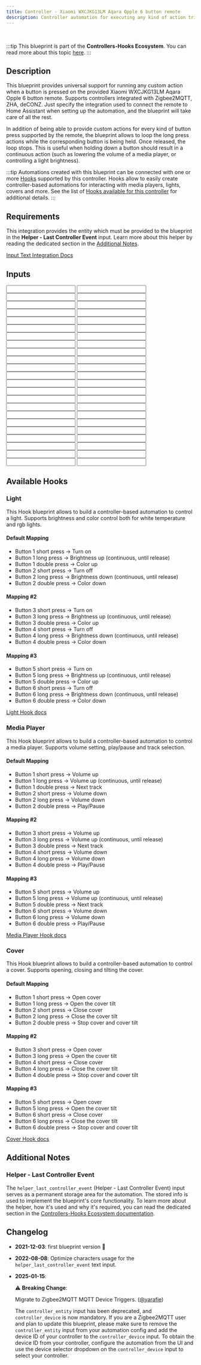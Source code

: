 ```yaml
---
title: Controller - Xiaomi WXCJKG13LM Aqara Opple 6 button remote
description: Controller automation for executing any kind of action triggered by the provided Xiaomi WXCJKG13LM Aqara Opple 6 button remote. Supports Zigbee2MQTT, ZHA, deCONZ.
---
```



<ImportCard id='xiaomi_wxcjkg13lm' category='controllers' />

<br />

:::tip
This blueprint is part of the **Controllers-Hooks Ecosystem**. You can read more about this topic [here](/docs/controllers-hooks-ecosystem).
:::

## Description

This blueprint provides universal support for running any custom action when a button is pressed on the provided Xiaomi WXCJKG13LM Aqara Opple 6 button remote. Supports controllers integrated with Zigbee2MQTT, ZHA, deCONZ. Just specify the integration used to connect the remote to Home Assistant when setting up the automation, and the blueprint will take care of all the rest.

In addition of being able to provide custom actions for every kind of button press supported by the remote, the blueprint allows to loop the long press actions while the corresponding button is being held. Once released, the loop stops. This is useful when holding down a button should result in a continuous action (such as lowering the volume of a media player, or controlling a light brightness).

:::tip
Automations created with this blueprint can be connected with one or more [Hooks](/docs/blueprints/hooks) supported by this controller.
Hooks allow to easily create controller-based automations for interacting with media players, lights, covers and more. See the list of [Hooks available for this controller](/docs/blueprints/controllers/xiaomi_wxcjkg13lm#available-hooks) for additional details.
:::

## Requirements

<Requirement id='zigbee2mqtt'/>
<Requirement id='zha'/>
<Requirement id='deconz'/>
<Requirement name='Input Text Integration' required>

This integration provides the entity which must be provided to the blueprint in the **Helper - Last Controller Event** input. Learn more about this helper by reading the dedicated section in the [Additional Notes](#helper---last-controller-event).

[Input Text Integration Docs](https://www.home-assistant.io/integrations/input_text/)

</Requirement>

## Inputs

<Input
  name='Integration'
  description='Integration used for connecting the remote with Home Assistant. Select one of the available values.'
  selector='select'
  required
/>
<Input
  name='Controller Device'
  description='The controller device to use for the automation. Choose a value only if the remote is integrated with Zigbee2MQTT, ZHA, deCONZ.'
  selector='device'
  required='Zigbee2MQTT, ZHA, deCONZ'
/>
<Input
  name='Helper - Last Controller Event'
  description='Input Text used to store the last event fired by the controller. You will need to manually create a text input entity for this, please read the blueprint Additional Notes for more info.'
  selector='entity'
  required
/>
<Input
  name='Button 1 short press'
  description='Action to run on short button 1 press.'
  selector='action'
/>
<Input
  name='Button 1 long press'
  description='Action to run on long button 1 press.'
  selector='action'
/>
<Input
  name='Button 1 release'
  description='Action to run on button 1 release after long press.'
  selector='action'
/>
<Input
  name='Button 1 double press'
  description='Action to run on double button 1 press.'
  selector='action'
/>
<Input
  name='Button 1 triple press'
  description='Action to run on triple button 1 press.'
  selector='action'
/>
<Input
  name='Button 2 short press'
  description='Action to run on short button 2 press.'
  selector='action'
/>
<Input
  name='Button 2 long press'
  description='Action to run on long button 2 press.'
  selector='action'
/>
<Input
  name='Button 2 release'
  description='Action to run on button 2 release after long press.'
  selector='action'
/>
<Input
  name='Button 2 double press'
  description='Action to run on double button 2 press.'
  selector='action'
/>
<Input
  name='Button 2 triple press'
  description='Action to run on triple button 2 press.'
  selector='action'
/>
<Input
  name='Button 3 short press'
  description='Action to run on short button 3 press.'
  selector='action'
/>
<Input
  name='Button 3 long press'
  description='Action to run on long button 3 press.'
  selector='action'
/>
<Input
  name='Button 3 release'
  description='Action to run on button 3 release after long press.'
  selector='action'
/>
<Input
  name='Button 3 double press'
  description='Action to run on double button 3 press.'
  selector='action'
/>
<Input
  name='Button 3 triple press'
  description='Action to run on triple button 3 press.'
  selector='action'
/>
<Input
  name='Button 4 short press'
  description='Action to run on short button 4 press.'
  selector='action'
/>
<Input
  name='Button 4 long press'
  description='Action to run on long button 4 press.'
  selector='action'
/>
<Input
  name='Button 4 release'
  description='Action to run on button 4 release after long press.'
  selector='action'
/>
<Input
  name='Button 4 double press'
  description='Action to run on double button 4 press.'
  selector='action'
/>
<Input
  name='Button 4 triple press'
  description='Action to run on triple button 4 press.'
  selector='action'
/>
<Input
  name='Button 5 short press'
  description='Action to run on short button 5 press.'
  selector='action'
/>
<Input
  name='Button 5 long press'
  description='Action to run on long button 5 press.'
  selector='action'
/>
<Input
  name='Button 5 release'
  description='Action to run on button 5 release after long press.'
  selector='action'
/>
<Input
  name='Button 5 double press'
  description='Action to run on double button 5 press.'
  selector='action'
/>
<Input
  name='Button 5 triple press'
  description='Action to run on triple button 5 press.'
  selector='action'
/>
<Input
  name='Button 6 short press'
  description='Action to run on short button 6 press.'
  selector='action'
/>
<Input
  name='Button 6 long press'
  description='Action to run on long button 6 press.'
  selector='action'
/>
<Input
  name='Button 6 release'
  description='Action to run on button 6 release after long press.'
  selector='action'
/>
<Input
  name='Button 6 double press'
  description='Action to run on double button 6 press.'
  selector='action'
/>
<Input
  name='Button 6 triple press'
  description='Action to run on triple button 6 press.'
  selector='action'
/>
<Input
  name='Button 1 long press - loop until release'
  description='Loop the button 1 action until the button is released.'
  selector='boolean'
/>
<Input
  name='Button 1 long press - Maximum loop repeats'
  description='Maximum number of repeats for the custom action, when looping is enabled. Use it as a safety limit to prevent an endless loop in case the corresponding stop event is not received.'
  selector='number'
/>
<Input
  name='Button 2 long press - loop until release'
  description='Loop the button 2 action until the button is released.'
  selector='boolean'
/>
<Input
  name='Button 2 long press - Maximum loop repeats'
  description='Maximum number of repeats for the custom action, when looping is enabled. Use it as a safety limit to prevent an endless loop in case the corresponding stop event is not received.'
  selector='number'
/>
<Input
  name='Button 3 long press - loop until release'
  description='Loop the button 3 action until the button is released.'
  selector='boolean'
/>
<Input
  name='Button 3 long press - Maximum loop repeats'
  description='Maximum number of repeats for the custom action, when looping is enabled. Use it as a safety limit to prevent an endless loop in case the corresponding stop event is not received.'
  selector='number'
/>
<Input
  name='Button 4 long press - loop until release'
  description='Loop the button 4 action until the button is released.'
  selector='boolean'
/>
<Input
  name='Button 4 long press - Maximum loop repeats'
  description='Maximum number of repeats for the custom action, when looping is enabled. Use it as a safety limit to prevent an endless loop in case the corresponding stop event is not received.'
  selector='number'
/>
<Input
  name='Button 5 long press - loop until release'
  description='Loop the button 5 action until the button is released.'
  selector='boolean'
/>
<Input
  name='Button 5 long press - Maximum loop repeats'
  description='Maximum number of repeats for the custom action, when looping is enabled. Use it as a safety limit to prevent an endless loop in case the corresponding stop event is not received.'
  selector='number'
/>
<Input
  name='Button 6 long press - loop until release'
  description='Loop the button 6 action until the button is released.'
  selector='boolean'
/>
<Input
  name='Button 6 long press - Maximum loop repeats'
  description='Maximum number of repeats for the custom action, when looping is enabled. Use it as a safety limit to prevent an endless loop in case the corresponding stop event is not received.'
  selector='number'
/>
<Input
  name='Helper - Debounce delay'
  description='Delay used for debouncing RAW controller events, by default set to 0. A value of 0 disables the debouncing feature. Increase this value if you notice custom actions or linked Hooks running multiple times when interacting with the device. When the controller needs to be debounced, usually a value of 100 is enough to remove all duplicate events.'
  selector='number'
/>

## Available Hooks

### Light

This Hook blueprint allows to build a controller-based automation to control a light. Supports brightness and color control both for white temperature and rgb lights.

#### Default Mapping

- Button 1 short press -> Turn on
- Button 1 long press -> Brightness up (continuous, until release)
- Button 1 double press -> Color up
- Button 2 short press -> Turn off
- Button 2 long press -> Brightness down (continuous, until release)
- Button 2 double press -> Color down

#### Mapping #2

- Button 3 short press -> Turn on
- Button 3 long press -> Brightness up (continuous, until release)
- Button 3 double press -> Color up
- Button 4 short press -> Turn off
- Button 4 long press -> Brightness down (continuous, until release)
- Button 4 double press -> Color down

#### Mapping #3

- Button 5 short press -> Turn on
- Button 5 long press -> Brightness up (continuous, until release)
- Button 5 double press -> Color up
- Button 6 short press -> Turn off
- Button 6 long press -> Brightness down (continuous, until release)
- Button 6 double press -> Color down

[Light Hook docs](/docs/blueprints/hooks/light)

### Media Player

This Hook blueprint allows to build a controller-based automation to control a media player. Supports volume setting, play/pause and track selection.

#### Default Mapping

- Button 1 short press -> Volume up
- Button 1 long press -> Volume up (continuous, until release)
- Button 1 double press -> Next track
- Button 2 short press -> Volume down
- Button 2 long press -> Volume down
- Button 2 double press -> Play/Pause

#### Mapping #2

- Button 3 short press -> Volume up
- Button 3 long press -> Volume up (continuous, until release)
- Button 3 double press -> Next track
- Button 4 short press -> Volume down
- Button 4 long press -> Volume down
- Button 4 double press -> Play/Pause

#### Mapping #3

- Button 5 short press -> Volume up
- Button 5 long press -> Volume up (continuous, until release)
- Button 5 double press -> Next track
- Button 6 short press -> Volume down
- Button 6 long press -> Volume down
- Button 6 double press -> Play/Pause

[Media Player Hook docs](/docs/blueprints/hooks/media_player)

### Cover

This Hook blueprint allows to build a controller-based automation to control a cover. Supports opening, closing and tilting the cover.

#### Default Mapping

- Button 1 short press -> Open cover
- Button 1 long press -> Open the cover tilt
- Button 2 short press -> Close cover
- Button 2 long press -> Close the cover tilt
- Button 2 double press -> Stop cover and cover tilt

#### Mapping #2

- Button 3 short press -> Open cover
- Button 3 long press -> Open the cover tilt
- Button 4 short press -> Close cover
- Button 4 long press -> Close the cover tilt
- Button 4 double press -> Stop cover and cover tilt

#### Mapping #3

- Button 5 short press -> Open cover
- Button 5 long press -> Open the cover tilt
- Button 6 short press -> Close cover
- Button 6 long press -> Close the cover tilt
- Button 6 double press -> Stop cover and cover tilt

[Cover Hook docs](/docs/blueprints/hooks/cover)

## Additional Notes

### Helper - Last Controller Event

The `helper_last_controller_event` (Helper - Last Controller Event) input serves as a permanent storage area for the automation. The stored info is used to implement the blueprint's core functionality. To learn more about the helper, how it's used and why it's required, you can read the dedicated section in the [Controllers-Hooks Ecosystem documentation](/docs/controllers-hooks-ecosystem#helper---last-controller-event-input).

## Changelog

- **2021-12-03**: first blueprint version :tada:
- **2022-08-08**: Optimize characters usage for the `helper_last_controller_event` text input.
- **2025-01-15**:

  :warning: **Breaking Change**:

  Migrate to Zigbee2MQTT MQTT Device Triggers. ([@yarafie](https://github.com/yarafie))

  The `controller_entity` input has been deprecated, and `controller_device` is now mandatory.
  If you are a Zigbee2MQTT user and plan to update this blueprint, please make sure to remove the `controller_entity` input from your automation config and add the device ID of your controller to the `controller_device` input.
  To obtain the device ID from your controller, configure the automation from the UI and use the device selector dropdown on the `controller_device` input to select your controller.
